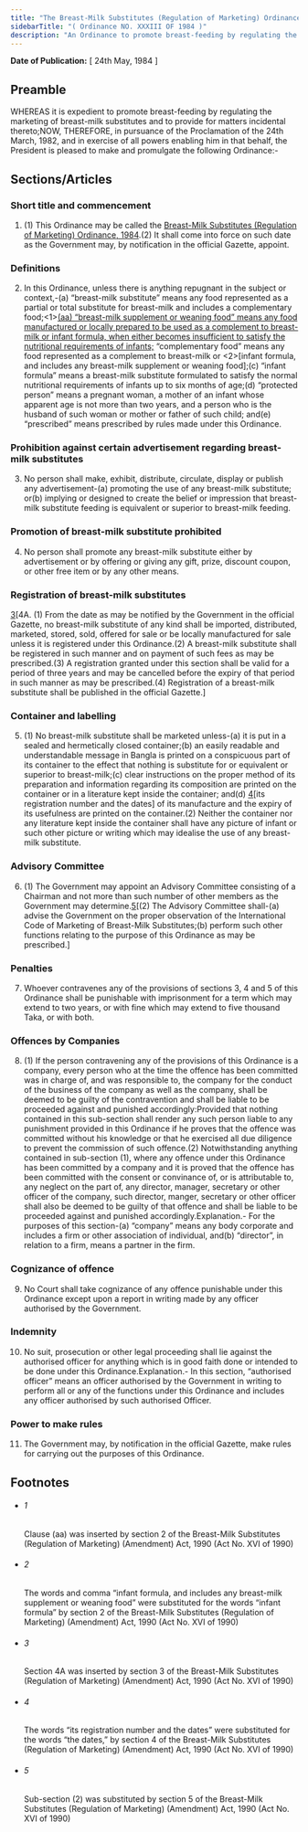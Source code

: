 ```yaml
---
title: "The Breast-Milk Substitutes (Regulation of Marketing) Ordinance, 1984"
sidebarTitle: "( Ordinance NO. XXXIII OF 1984 )"
description: "An Ordinance to promote breast-feeding by regulating the marketing of breast-milk substitutes."
---
```


**Date of Publication:** [ 24th May, 1984 ]

## Preamble

WHEREAS it is expedient to promote breast-feeding by regulating the marketing of breast-milk substitutes and to provide for matters incidental thereto;NOW, THEREFORE, in pursuance of the Proclamation of the 24th March, 1982, and in exercise of all powers enabling him in that behalf, the President is pleased to make and promulgate the following Ordinance:-

## Sections/Articles

### Short title and commencement

1. (1) This Ordinance may be called the [Breast-Milk Substitutes (Regulation of Marketing) Ordinance, 1984](/act-671.html "Breast-Milk Substitutes (Regulation of Marketing) Ordinance, 1984").(2) It shall come into force on such date as the Government may, by notification in the official Gazette, appoint.

### Definitions

2. In this Ordinance, unless there is anything repugnant in the subject or context,-(a) “breast-milk substitute” means any food represented as a partial or total substitute for breast-milk and includes a complementary food;<1>[(aa) “breast-milk supplement or weaning food” means any food manufactured or locally prepared to be used as a complement to breast-milk or infant formula, when either becomes insufficient to satisfy the nutritional requirements of infants;](b) “complementary food” means any food represented as a complement to breast-milk or <2>[infant formula, and includes any breast-milk supplement or weaning food];(c) “infant formula” means a breast-milk substitute formulated to satisfy the normal nutritional requirements of infants up to six months of age;(d) “protected person” means a pregnant woman, a mother of an infant whose apparent age is not more than two years, and a person who is the husband of such woman or mother or father of such child; and(e) “prescribed” means prescribed by rules made under this Ordinance.

### Prohibition against certain advertisement regarding breast-milk substitutes

3. No person shall make, exhibit, distribute, circulate, display or publish any advertisement-(a) promoting the use of any breast-milk substitute; or(b) implying or designed to create the belief or impression that breast-milk substitute feeding is equivalent or superior to breast-milk feeding.

### Promotion of breast-milk substitute prohibited

4. No person shall promote any breast-milk substitute either by advertisement or by offering or giving any gift, prize, discount coupon, or other free item or by any other means.

### Registration of breast-milk substitutes

[3](1)[4A. (1) From the date as may be notified by the Government in the official Gazette, no breast-milk substitute of any kind shall be imported, distributed, marketed, stored, sold, offered for sale or be locally manufactured for sale unless it is registered under this Ordinance.(2) A breast-milk substitute shall be registered in such manner and on payment of such fees as may be prescribed.(3) A registration granted under this section shall be valid for a period of three years and may be cancelled before the expiry of that period in such manner as may be prescribed.(4) Registration of a breast-milk substitute shall be published in the official Gazette.]

### Container and labelling

5. (1) No breast-milk substitute shall be marketed unless-(a) it is put in a sealed and hermetically closed container;(b) an easily readable and understandable message in Bangla is printed on a conspicuous part of its container to the effect that nothing is substitute for or equivalent or superior to breast-milk;(c) clear instructions on the proper method of its preparation and information regarding its composition are printed on the container or in a literature kept inside the container; and(d) [4](1)[its registration number and the dates] of its manufacture and the expiry of its usefulness are printed on the container.(2) Neither the container nor any literature kept inside the container shall have any picture of infant or such other picture or writing which may idealise the use of any breast-milk substitute.

### Advisory Committee

6. (1) The Government may appoint an Advisory Committee consisting of a Chairman and not more than such number of other members as the Government may determine.[5](1)[(2) The Advisory Committee shall-(a) advise the Government on the proper observation of the International Code of Marketing of Breast-Milk Substitutes;(b) perform such other functions relating to the purpose of this Ordinance as may be prescribed.]

### Penalties

7. Whoever contravenes any of the provisions of sections 3, 4 and 5 of this Ordinance shall be punishable with imprisonment for a term which may extend to two years, or with fine which may extend to five thousand Taka, or with both.

### Offences by Companies

8. (1) If the person contravening any of the provisions of this Ordinance is a company, every person who at the time the offence has been committed was in charge of, and was responsible to, the company for the conduct of the business of the company as well as the company, shall be deemed to be guilty of the contravention and shall be liable to be proceeded against and punished accordingly:Provided that nothing contained in this sub-section shall render any such person liable to any punishment provided in this Ordinance if he proves that the offence was committed without his knowledge or that he exercised all due diligence to prevent the commission of such offence.(2) Notwithstanding anything contained in sub-section (1), where any offence under this Ordinance has been committed by a company and it is proved that the offence has been committed with the consent or convinance of, or is attributable to, any neglect on the part of, any director, manager, secretary or other officer of the company, such director, manger, secretary or other officer shall also be deemed to be guilty of that offence and shall be liable to be proceeded against and punished accordingly.Explanation.- For the purposes of this section-(a) “company” means any body corporate and includes a firm or other association of individual, and(b) “director”, in relation to a firm, means a partner in the firm.

### Cognizance of offence

9. No Court shall take cognizance of any offence punishable under this Ordinance except upon a report in writing made by any officer authorised by the Government.

### Indemnity

10. No suit, prosecution or other legal proceeding shall lie against the authorised officer for anything which is in good faith done or intended to be done under this Ordinance.Explanation.- In this section, “authorised officer” means an officer authorised by the Government in writing to perform all or any of the functions under this Ordinance and includes any officer authorised by such authorised Officer.

### Power to make rules

11. The Government may, by notification in the official Gazette, make rules for carrying out the purposes of this Ordinance.

## Footnotes

- ###### 1

  Clause (aa) was inserted by section 2 of the Breast-Milk Substitutes (Regulation of Marketing) (Amendment) Act, 1990 (Act No. XVI of 1990)

- ###### 2

  The words and comma “infant formula, and includes any breast-milk supplement or weaning food” were substituted for the words “infant formula” by section 2 of the Breast-Milk Substitutes (Regulation of Marketing) (Amendment) Act, 1990 (Act No. XVI of 1990)

- ###### 3

  Section 4A was inserted by section 3 of the Breast-Milk Substitutes (Regulation of Marketing) (Amendment) Act, 1990 (Act No. XVI of 1990)

- ###### 4

  The words “its registration number and the dates” were substituted for the words “the dates,” by section 4 of the Breast-Milk Substitutes (Regulation of Marketing) (Amendment) Act, 1990 (Act No. XVI of 1990)

- ###### 5

  Sub-section (2) was substituted by section 5 of the Breast-Milk Substitutes (Regulation of Marketing) (Amendment) Act, 1990 (Act No. XVI of 1990)
